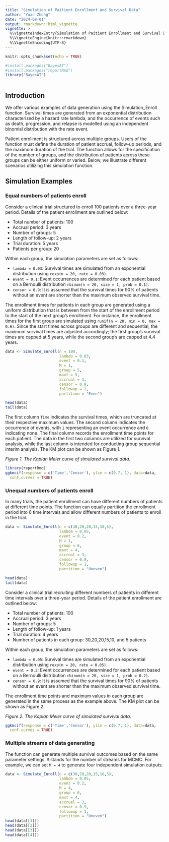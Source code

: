 ```yaml
---
title: "Simulation of Paitient Enrollment and Survival Data"
author: "Yuan Zhong"
date: "2024-08-01"
output: rmarkdown::html_vignette
vignette: >
  %\VignetteIndexEntry{Simulation of Paitient Enrollment and Survival Data}
  %\VignetteEngine{knitr::rmarkdown}
  %\VignetteEncoding{UTF-8}
---
```


```r
knitr::opts_chunk$set(echo = TRUE)

#install.packages("BayesAT")
#install.packages("reportRmd")
library("BayesAT")
 
```

## Introduction
We offer various examples of data generation using the Simulation_Enroll function. Survival times are generated from an exponential distribution characterized by a hazard rate lambda, and the occurrence of events such as death, progression, and relapse is modelled using an independent binomial distribution with the rate event.

Patient enrollment is structured across multiple groups. Users of the function must define the duration of patient accrual, follow-up periods, and the maximum duration of the trial. The function allows for the specification of the number of groups, and the distribution of patients across these groups can be either uniform or varied. Below, we illustrate different scenarios utilizing this simulation function.

## Simulation Examples


### Equal numbers of patients enroll

Consider a clinical trial structured to enroll 100 patients over a three-year period. Details of the patient enrollment are outlined below:

- Total number of patients: 100
- Accrual period: 3 years
- Number of groups: 5
- Length of follow-up: 2 years
- Trial duration: 5 years
- Patients per group: 20

Within each group, the simulation parameters are set as follows:

- `lambda = 0.03`: Survival times are simulated from an exponential distribution using `rexp(n = 20, rate = 0.03)`.
- `event = 0.1`: Event occurrences are determined for each patient based on a Bernoulli distribution `rbinom(n = 20, size = 1, prob = 0.1)`.
- `censor = 0.9`: It is assumed that the survival times for 90% of patients without an event are shorter than the maximum observed survival time.

The enrollment times for patients in each group are generated using a uniform distribution that is between from the start of the enrollment period to the start of the next group's enrollment. For instance, the enrollment times for the first group are simulated using `runif(n = 20, min = 0, max = 0.6)`. Since the start times across groups are different and sequential, the maximum survival times are adjusted accordingly; the first group's survival times are capped at 5 years, while the second group's are capped at 4.4 years.


```r
data <- Simulate_Enroll(n = 100,
                        lambda = 0.03,
                        event = 0.1,
                        M = 1,
                        group = 5,
                        maxt = 5,
                        accrual = 3,
                        censor = 0.9,
                        followup = 2,
                        partition = "Even")

head(data)
tail(data)
``` 

The first column `Time` indicates the survival times, which are truncated at their respective maximum values. The second column indicates the occurrence of events, with `1` representing an event occurrence and `0` indicating none. The final column records the enrollment time points for each patient. The data in the first two columns are utilized for survival analysis, while the last column is intended for conducting group sequential interim analysis. The KM plot can be shown as Figure 1. 

_Figure 1. The Kaplan Meier curve of simulated survival data._  
```r
library(reportRmd)
ggkmcif(response = c('Time','Censor'), ylim = c(0.7, 1), data=data, 
  conf.curves = TRUE)
```


### Unequal numbers of patients enroll

In many trials, the patient enrollment can have different numbers of patients at different time points. The function can equally partition the enrollment period into 6 time intervals and allow different numbers of patients to enroll in the trial. 


```r
data <- Simulate_Enroll(n = c(30,20,20,15,10,5),
                        lambda = 0.05,
                        event = 0.2,
                        M = 1,
                        group = 6,
                        maxt = 4,
                        accrual = 3,
                        censor = 0.9,
                        followup = 1,
                        partition = "Uneven")

head(data)
tail(data)
```

Consider a clinical trial recruiting different numbers of patients in different time intervals over a three-year period. Details of the patient enrollment are outlined below:

- Total number of patients: 100
- Accrual period: 3 years
- Number of groups: 5
- Length of follow-up: 1 years
- Trial duration: 4 years 
- Number of patients in each group: 30,20,20,15,10, and 5 patients


Within each group, the simulation parameters are set as follows:

- `lambda = 0.05`: Survival times are simulated from an exponential distribution using `rexp(n = 20, rate = 0.05)`.
- `event = 0.2`: Event occurrences are determined for each patient based on a Bernoulli distribution `rbinom(n = 20, size = 1, prob = 0.2)`.
- `censor = 0.9`: It is assumed that the survival times for 90% of patients without an event are shorter than the maximum observed survival time.

The enrollment time points and maximum values in each group are generated in the same process as the example above. The KM plot can be shown as Figure 2. 


_Figure 2. The Kaplan Meier curve of simulated survival data._  
```r

ggkmcif(response = c('Time','Censor'), ylim = c(0.7, 1), data=data, 
  conf.curves = TRUE)
```


### Multiple streams of data generating 


The function can generate multiple survival outcomes based on the same parameter settings. `M` stands for the number of streams for MCMC. For example, we can set `M = 4` to generate four independent simulation outputs. 


```r
data <- Simulate_Enroll(n = c(30,20,20,15,10,5),
                        lambda = 0.05,
                        event = 0.2,
                        M = 4,
                        group = 6,
                        maxt = 4,
                        accrual = 3,
                        censor = 0.9,
                        followup = 1,
                        partition = "Uneven")
head(data[[1]])
head(data[[2]])
head(data[[3]])
head(data[[4]])
 
```
